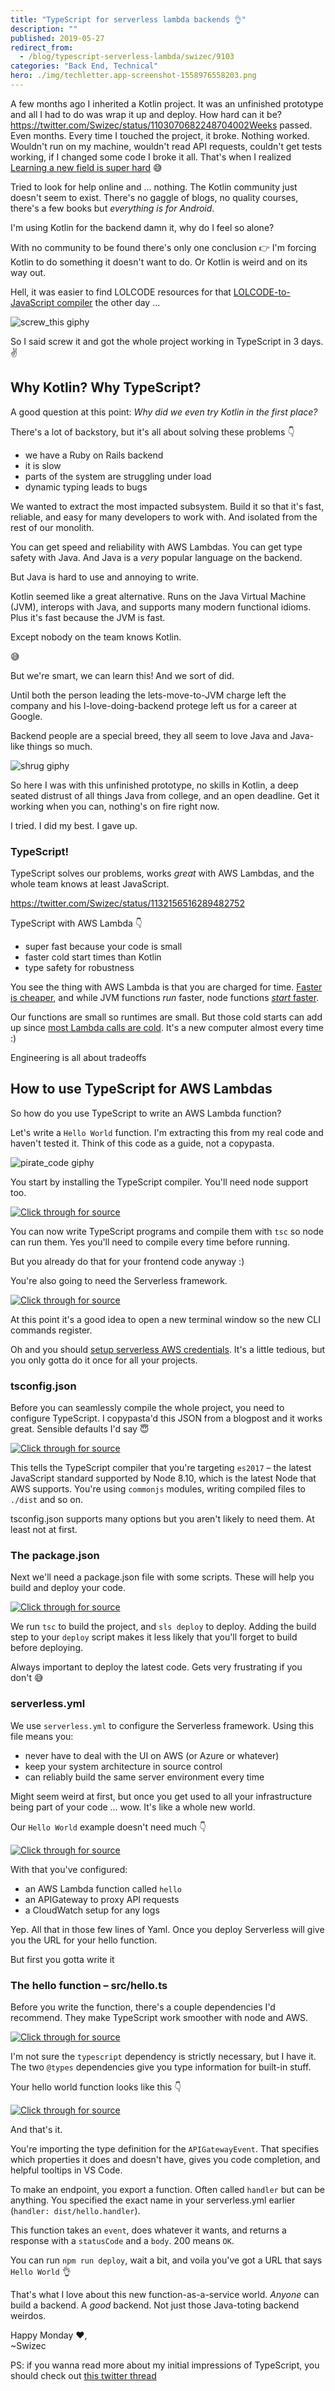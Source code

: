```yaml
---
title: "TypeScript for serverless lambda backends 👌"
description: ""
published: 2019-05-27
redirect_from:
  - /blog/typescript-serverless-lambda/swizec/9103
categories: "Back End, Technical"
hero: ./img/techletter.app-screenshot-1558976558203.png
---
```


A few months ago I inherited a Kotlin project. It was an unfinished prototype and all I had to do was wrap it up and deploy. How hard can it be?<https://twitter.com/Swizec/status/1103070682248704002Weeks> passed. Even months. Every time I touched the project, it broke. Nothing worked. Wouldn't run on my machine, wouldn't read API requests, couldn't get tests working, if I changed some code I broke it all. That's when I realized [Learning a new field is super hard](https://swizec.com/blog/learning-a-new-field-is-super-hard-i-get-it-now-%F0%9F%98%85/swizec/8974) 😅

Tried to look for help online and ... nothing. The Kotlin community just doesn't seem to exist. There's no gaggle of blogs, no quality courses, there's a few books but _everything is for Android_.

I'm using Kotlin for the backend damn it, why do I feel so alone?

With no community to be found there's only one conclusion 👉 I'm forcing Kotlin to do something it doesn't want to do. Or Kotlin is weird and on its way out.

Hell, it was easier to find LOLCODE resources for that [LOLCODE-to-JavaScript compiler](https://swizec.com/blog/lolcode-to-javascript-compiler-babel-macro/swizec/9083) the other day ...

![screw_this giphy](./img/media-n4aziifHh5BrSCMZwz-giphy.gif)

So I said screw it and got the whole project working in TypeScript in 3 days. ✌️

## Why Kotlin? Why TypeScript?

A good question at this point: _Why did we even try Kotlin in the first place?_

There's a lot of backstory, but it's all about solving these problems 👇

- we have a Ruby on Rails backend
- it is slow
- parts of the system are struggling under load
- dynamic typing leads to bugs

We wanted to extract the most impacted subsystem. Build it so that it's fast, reliable, and easy for many developers to work with. And isolated from the rest of our monolith.

You can get speed and reliability with AWS Lambdas. You can get type safety with Java. And Java is a _very_ popular language on the backend.

But Java is hard to use and annoying to write.

Kotlin seemed like a great alternative. Runs on the Java Virtual Machine (JVM), interops with Java, and supports many modern functional idioms. Plus it's fast because the JVM is fast.

Except nobody on the team knows Kotlin.

😅

But we're smart, we can learn this! And we sort of did.

Until both the person leading the lets-move-to-JVM charge left the company and his I-love-doing-backend protege left us for a career at Google.

Backend people are a special breed, they all seem to love Java and Java-like things so much.

![shrug giphy](./img/media-13Qumr2SLqrl5e-giphy.gif)

So here I was with this unfinished prototype, no skills in Kotlin, a deep seated distrust of all things Java from college, and an open deadline. Get it working when you can, nothing's on fire right now.

I tried. I did my best. I gave up.

### TypeScript!

TypeScript solves our problems, works _great_ with AWS Lambdas, and the whole team knows at least JavaScript.

https://twitter.com/Swizec/status/1132156516289482752

TypeScript with AWS Lambda 👇

- super fast because your code is small
- faster cold start times than Kotlin
- type safety for robustness

You see the thing with AWS Lambda is that you are charged for time. [Faster is cheaper](https://medium.com/@jconning/aws-lambda-faster-is-cheaper-6bf32f58d741), and while JVM functions _run_ faster, node functions [_start_ faster](https://medium.com/@nathan.malishev/lambda-cold-starts-language-comparison-%EF%B8%8F-a4f4b5f16a62).

Our functions are small so runtimes are small. But those cold starts can add up since [most Lambda calls are cold](https://hackernoon.com/im-afraid-you-re-thinking-about-aws-lambda-cold-starts-all-wrong-7d907f278a4f). It's a new computer almost every time :)

Engineering is all about tradeoffs

## How to use TypeScript for AWS Lambdas

So how do you use TypeScript to write an AWS Lambda function?

Let's write a `Hello World` function. I'm extracting this from my real code and haven't tested it. Think of this code as a guide, not a copypasta.

![pirate_code giphy](./img/media-Znz2cbofYIlMc-giphy.gif)

You start by installing the TypeScript compiler. You'll need node support too.

[![Click through for source](./img/techletter.app-screenshot-1558976558203.png)](<https://carbon.now.sh/?bg=rgba(255,255,255,1)&t=seti&l=null&ds=true&wc=true&wa=true&pv=48px&ph=32px&ln=false&code=%24%20npm%20install%20-g%20typescript%20ts-node>)

You can now write TypeScript programs and compile them with `tsc` so node can run them. Yes you'll need to compile every time before running.

But you already do that for your frontend code anyway :)

You're also going to need the Serverless framework.

[![Click through for source](./img/techletter.app-screenshot-1558976558269.png)](<https://carbon.now.sh/?bg=rgba(255,255,255,1)&t=seti&l=null&ds=true&wc=true&wa=true&pv=48px&ph=32px&ln=false&code=%24%20npm%20install%20-g%20serverless>)

At this point it's a good idea to open a new terminal window so the new CLI commands register.

Oh and you should [setup serverless AWS credentials](https://serverless.com/framework/docs/providers/aws/guide/credentials/). It's a little tedious, but you only gotta do it once for all your projects.

### tsconfig.json

Before you can seamlessly compile the whole project, you need to configure TypeScript. I copypasta'd this JSON from a blogpost and it works great. Sensible defaults I'd say 😇

[![Click through for source](./img/techletter.app-screenshot-1558976558093.png)](<https://carbon.now.sh/?bg=rgba(255,255,255,1)&t=seti&l=json&ds=true&wc=true&wa=true&pv=48px&ph=32px&ln=false&code=%7B%0A%09%22compilerOptions%22%3A%20%7B%0A%09%09%22target%22%3A%20%22es2017%22%2C%0A%09%09%22module%22%3A%20%22commonjs%22%2C%0A%09%09%22outDir%22%3A%20%22.%2Fdist%22%2C%0A%09%09%22strict%22%3A%20true%2C%0A%09%09%22baseUrl%22%3A%20%22.%2F%22%2C%0A%09%09%22typeRoots%22%3A%20%5B%0A%09%09%09%22node_modules%2F%40types%22%0A%09%09%5D%2C%0A%09%09%22types%22%3A%20%5B%0A%09%09%09%22node%22%0A%09%09%5D%2C%0A%09%09%22esModuleInterop%22%3A%20true%2C%0A%09%09%22inlineSourceMap%22%3A%20true%0A%09%7D%0A%7D>)

This tells the TypeScript compiler that you're targeting `es2017` – the latest JavaScript standard supported by Node 8.10, which is the latest Node that AWS supports. You're using `commonjs` modules, writing compiled files to `./dist` and so on.

tsconfig.json supports many options but you aren't likely to need them. At least not at first.

### The package.json

Next we'll need a package.json file with some scripts. These will help you build and deploy your code.

[![Click through for source](./img/techletter.app-screenshot-1558976558076.png)](<https://carbon.now.sh/?bg=rgba(255,255,255,1)&t=seti&l=json&ds=true&wc=true&wa=true&pv=48px&ph=32px&ln=false&code=%7B%0A%09%22name%22%3A%20%22hello-world-lambda%22%2C%0A%09%22scripts%22%3A%20%7B%0A%09%09%22build%22%3A%20%22tsc%22%2C%0A%09%09%22deploy%22%3A%20%22npm%20run%20build%20%26%26%20sls%20deploy%22%0A%09%7D%0A%7D>)

We run `tsc` to build the project, and `sls deploy` to deploy. Adding the build step to your `deploy` script makes it less likely that you'll forget to build before deploying.

Always important to deploy the latest code. Gets very frustrating if you don't 😅

### serverless.yml

We use `serverless.yml` to configure the Serverless framework. Using this file means you:

- never have to deal with the UI on AWS (or Azure or whatever)
- keep your system architecture in source control
- can reliably build the same server environment every time

Might seem weird at first, but once you get used to all your infrastructure being part of your code ... wow. It's like a whole new world.

Our `Hello World` example doesn't need much 👇

[![Click through for source](./img/techletter.app-screenshot-1558976558127.png)](<https://carbon.now.sh/?bg=rgba(255,255,255,1)&t=seti&l=yaml&ds=true&wc=true&wa=true&pv=48px&ph=32px&ln=false&code=service%3A%20hello-world%0A%0Aprovider%3A%0A%09name%3A%20aws%0A%09runtime%3A%20nodejs8.10%0A%09stage%3A%20dev%0A%09%0A%09functions%3A%0A%09%09hello%3A%0A%09%09%09handler%3A%20dist%2Fhello.handler%0A%09%09%09events%3A%0A%09%09%09%09-%20http%3A%0A%09%09%09%09%09%09path%3A%20hello%0A%09%09%09%09%09%09method%3A%20GET%0A%09%09%09%09%09%09cors%3A%20true>)

With that you've configured:

- an AWS Lambda function called `hello`
- an APIGateway to proxy API requests
- a CloudWatch setup for any logs

Yep. All that in those few lines of Yaml. Once you deploy Serverless will give you the URL for your hello function.

But first you gotta write it

### The hello function – src/hello.ts

Before you write the function, there's a couple dependencies I'd recommend. They make TypeScript work smoother with node and AWS.

[![Click through for source](./img/techletter.app-screenshot-1558976558028.png)](<https://carbon.now.sh/?bg=rgba(255,255,255,1)&t=seti&l=null&ds=true&wc=true&wa=true&pv=48px&ph=32px&ln=false&code=%24%20npm%20install%20--save%20%40types%2Faws-lambda%20%40types%2Fnode%20typescript>)

I'm not sure the `typescript` dependency is strictly necessary, but I have it. The two `@types` dependencies give you type information for built-in stuff.

Your hello world function looks like this 👇

[![Click through for source](./img/techletter.app-screenshot-1558976558215.png)](<https://carbon.now.sh/?bg=rgba(255,255,255,1)&t=seti&l=typescript&ds=true&wc=true&wa=true&pv=48px&ph=32px&ln=false&code=%2F%2F%20src%2Fhello.ts%0A%0Aimport%20%7B%20APIGatewayEvent%20%7D%20from%20%22aws-lambda%22%3B%0A%0Aexport%20const%20handler%20%3D%20async%20(event%3A%20APIGatewayEvent)%3A%20Promise%3Cany%3E%20%3D%3E%20%7B%0A%09return%20%7B%0A%09%09statusCode%3A%20200%2C%0A%09%09body%3A%20%22Hello%20world%22%0A%09%7D%0A%7D>)

And that's it.

You're importing the type definition for the `APIGatewayEvent`. That specifies which properties it does and doesn't have, gives you code completion, and helpful tooltips in VS Code.

To make an endpoint, you export a function. Often called `handler` but can be anything. You specified the exact name in your serverless.yml earlier (`handler: dist/hello.handler`).

This function takes an `event`, does whatever it wants, and returns a response with a `statusCode` and a `body`. 200 means `OK`.

You can run `npm run deploy`, wait a bit, and voila you've got a URL that says `Hello World` 👌

That's what I love about this new function-as-a-service world. _Anyone_ can build a backend. A _good_ backend. Not just those Java-toting backend weirdos.

Happy Monday ❤️,  
~Swizec

PS: if you wanna read more about my initial impressions of TypeScript, you should check out [this twitter thread](https://twitter.com/Swizec/status/1132156516289482752)
